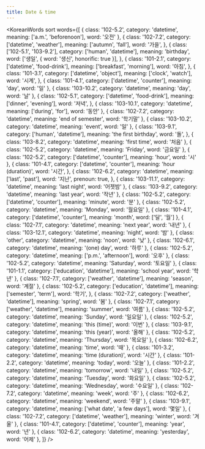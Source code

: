 ```yaml
---
title: Date & time
---
```



<KoreanWords
  sort
  words={[
    { class: '102-5.2', category: 'datetime', meaning: ['a.m.', 'beforenoon'], word: '오전' },
    {
      class: '102-7.2',
      category: ['datetime', 'weather'],
      meaning: ['autumn', 'fall'],
      word: '가을',
    },
    {
      class: ['102-5.1', '103-9.2'],
      category: ['human', 'datetime'],
      meaning: 'birthday',
      word: ['생일', { word: '생신', honorific: true }],
    },
    {
      class: '101-2.1',
      category: ['datetime', 'food-drink'],
      meaning: ['breakfast', 'morning'],
      word: '아침',
    },
    {
      class: '101-3.1',
      category: ['datetime', 'object'],
      meaning: ['clock', 'watch'],
      word: '시계',
    },
    { class: '101-4.1', category: ['datetime', 'counter'], meaning: 'day', word: '일' },
    { class: '103-10.2', category: 'datetime', meaning: 'day', word: '날' },
    {
      class: '102-5.1',
      category: ['datetime', 'food-drink'],
      meaning: ['dinner', 'evening'],
      word: '저녁',
    },
    { class: '103-10.1', category: 'datetime', meaning: ['during', 'for'], word: '동안' },
    { class: '102-7.2', category: 'datetime', meaning: 'end of semester', word: '학기말' },
    { class: '103-10.2', category: 'datetime', meaning: 'event', word: '일' },
    {
      class: '103-9.1',
      category: ['human', 'datetime'],
      meaning: 'the first birthday',
      word: '돌',
    },
    { class: '103-8.2', category: 'datetime', meaning: 'first time', word: '처음' },
    { class: '102-5.2', category: 'datetime', meaning: 'Friday', word: '금요일' },
    { class: '102-5.2', category: ['datetime', 'counter'], meaning: 'hour', word: '시' },
    {
      class: '101-4.1',
      category: ['datetime', 'counter'],
      meaning: 'hour (duration)',
      word: '시간',
    },
    {
      class: '102-6.2',
      category: 'datetime',
      meaning: ['last', 'past'],
      word: '지난',
      prenoun: true,
    },
    { class: '103-11.1', category: 'datetime', meaning: 'last night', word: '어젯밤' },
    { class: '103-9.2', category: 'datetime', meaning: 'last year', word: '작년' },
    { class: '102-5.2', category: ['datetime', 'counter'], meaning: 'minute', word: '분' },
    { class: '102-5.2', category: 'datetime', meaning: 'Monday', word: '월요일' },
    { class: '101-4.1', category: ['datetime', 'counter'], meaning: 'month', word: ['달', '월'] },
    { class: '102-7.1', category: 'datetime', meaning: 'next year', word: '내년' },
    { class: '103-12.1', category: 'datetime', meaning: 'night', word: '밤' },
    { class: 'other', category: 'datetime', meaning: 'noon', word: '낮' },
    { class: '102-6.1', category: 'datetime', meaning: '(one) day', word: '하루' },
    { class: '102-5.2', category: 'datetime', meaning: ['p.m.', 'afternoon'], word: '오후' },
    { class: '102-5.2', category: 'datetime', meaning: 'Saturday', word: '토요일' },
    { class: '101-1.1', category: ['education', 'datetime'], meaning: 'school year', word: '학년' },
    { class: '102-7.1', category: ['weather', 'datetime'], meaning: 'season', word: '계절' },
    {
      class: '102-5.2',
      category: ['education', 'datetime'],
      meaning: ['semester', 'term'],
      word: '학기',
    },
    { class: '102-7.2', category: ['weather', 'datetime'], meaning: 'spring', word: '봄' },
    { class: '102-7.1', category: ['weather', 'datetime'], meaning: 'summer', word: '여름' },
    { class: '102-5.2', category: 'datetime', meaning: 'Sunday', word: '일요일' },
    { class: '102-5.2', category: 'datetime', meaning: 'this (time)', word: '이번' },
    { class: '103-9.1', category: 'datetime', meaning: 'this (year)', word: '올해' },
    { class: '102-5.2', category: 'datetime', meaning: 'Thursday', word: '목요일' },
    { class: '102-6.2', category: 'datetime', meaning: 'time', word: '때' },
    { class: '101-3.2', category: 'datetime', meaning: 'time (duration)', word: '시간' },
    { class: '101-2.2', category: 'datetime', meaning: 'today', word: '오늘' },
    { class: '101-2.2', category: 'datetime', meaning: 'tomorrow', word: '내일' },
    { class: '102-5.2', category: 'datetime', meaning: 'Tuesday', word: '화요일' },
    { class: '102-5.2', category: 'datetime', meaning: 'Wednesday', word: '수요일' },
    { class: '102-7.2', category: 'datetime', meaning: 'week', word: '주' },
    { class: '102-6.2', category: 'datetime', meaning: 'weekend', word: '주말' },
    { class: '103-9.1', category: 'datetime', meaning: ['what date', 'a few days'], word: '몇일' },
    { class: '102-7.2', category: ['datetime', 'weather'], meaning: 'winter', word: '겨울' },
    { class: '101-4.1', category: ['datetime', 'counter'], meaning: 'year', word: '년' },
    { class: '102-6.2', category: 'datetime', meaning: 'yesterday', word: '어제' },
  ]}
/>
